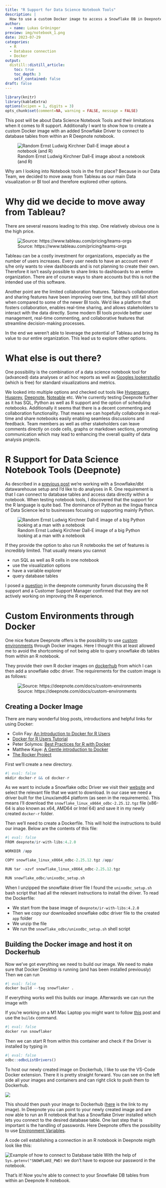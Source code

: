 ```yaml
---
title: "R Support for Data Science Notebook Tools"
description: |
  How to use a custom Docker image to access a Snowflake DB in Deepnote. 
author:
  - name: Lukas Gröninger
preview: img/notebook_1.png
date: 2023-07-29
categories:
  - R
  - Database connection
  - Docker
output:
  distill::distill_article:
    toc: true
    toc_depth: 3
    self_contained: false
draft: false
---
```




```r
library(knitr)
library(kableExtra)
options(scipen = 1, digits = 3)
opts_chunk$set(comment=NA, warning = FALSE, message = FALSE)

```


This post will be about Data Science Notebook Tools and their limitations when it comes
to R support. Additionally I want to show how to create a custom Docker image with an
added Snowflake Driver to connect to database tables from within an R Deepnote notebook.

![Random Ernst Ludwig Kirchner Dall-E image about a notebook (and R)](img/notebook_R_2.png)

Why am I looking into Notebook tools in the first place? Because in our Data Team, 
we decided to move away from Tableau as our main 
Data visualization or BI tool and therefore explored other options. 


# Why did we decide to move away from Tableau?

There are several reasons leading to this step. One relatively obvious one is the high
price.

![Source: https://www.tableau.com/pricing/teams-orgs](img/tableau_pricing.png)

Tableau can be a costly investment for organizations, especially as the number of users increases.
Every user needs to have an account even if s/he only wants to view dashboards and is
not planning to create their own. Therefore it isn't easily possible to share 
links to dashboards to an entire organization. There are of course ways to share
accounts but this is not the intended use of this software.

Another point are the limited collaboration features.
Tableau's collaboration and sharing features have been improving over time, 
but they still fall short when compared to some of the newer BI tools. We'd like a 
platform that fosters collaboration, enables real-time sharing, and allows stakeholders to interact with the data directly.
Some modern BI tools provide better user management, real-time commenting, and collaborative features 
that streamline decision-making processes.

In the end we weren't able to leverage the potential of Tableau and bring its 
value to our entire organization.
This lead us to explore other options. 

# What else is out there?

One possibility is the combination of
a data science notebook tool for (advanced) data analyses or ad hoc reports as well 
as [Googles lookerstudio](https://lookerstudio.google.com) (which is free)
for standard visualizations and metrics.

We looked into multiple options and checked out tools like [Hyperquery](https://www.hyperquery.ai/), 
[Husprey](https://www.husprey.com/),
[Deepnote](https://deepnote.com/), [Noteable](https://noteable.io/) etc.
We're currently testing Deepnote further as it has SQL, Python as well as R
support and the option of scheduling notebooks. Additionally it seems that there is a decent
commenting and collaboration functionality. That means we can 
hopefully collaborate in real-time and share notebooks easily enabling seamless discussions and feedback. 
Team members as well as other stakeholders can leave comments directly on code cells, graphs 
or markdown sections, promoting communication which may lead to enhancing the overall quality of data analysis projects.

# R Support for Data Science Notebook Tools (Deepnote)

As described in a [previous post](https://lukas-r.blog/posts/2023-03-05-finally-solving-the-mac-m1-odbc-issue/)
we're working with a Snowflake/dbt datawarehouse setup and I'd like to do analyses in R. 
One requirement is that I can connect to database tables and access data directly within a notebook.
When testing notebook tools, I discovered that the support for the R language is
quite bad. The dominance of Python as the lingua franca of Data Science led to businesses focusing
on supporting mainly Python.

![Random Ernst Ludwig Kirchner Dall-E image of a big Python looking at a man with a notebook](img/notebook_python_3.png)

If they provide the option to also run R notebooks the set of features is incredibly limited. 
That usually means you cannot 

- run SQL as well as R cells in one notebook
- use the visualization options
- have a variable explorer
- query database tables

I posed a [question](https://community.deepnote.com/c/ask-anything/r-support-to-query-database-tables) 
in the deepnote community forum discussing the R support and a Customer Support Manager
confirmed that they are not actively working on improving the R experience.

# Custom Environments through Docker

One nice feature Deepnote offers is the possibility to use [custom environments](https://deepnote.com/docs/custom-environments) 
through Docker images. Here I thought this at least allowed me to avoid the shortcoming
of not being able to query snowflake db tables from within an R notebook.

They provide their own R docker images on [dockerhub](https://hub.docker.com/r/deepnote/ir-with-libs)
from which I can then add a snowflake odbc driver.
The requirements for the custom image is as follows:

![Source: https://deepnote.com/docs/custom-environments](img/docker_requirements.png)

## Creating a Docker Image

There are many wonderful blog posts, introductions and helpful links for using Docker:

- Colin Fay: [An Introduction to Docker for R Users](https://colinfay.me/docker-r-reproducibility/)
- [Docker for R Users Tutorial](https://www.youtube.com/watch?v=oehhZ98o6Zk)
- Peter Solymos: [Best Practices for R with Docker](https://hosting.analythium.io/best-practices-for-r-with-docker/)
- Matthew Kaye: [A Gentle introduction to Docker](https://matthewrkaye.com/posts/series/doing-data-science/2023-06-03-docker/docker.html)
- [The Rocker Project](https://rocker-project.org/)

First we'll create a new directory.

```r
#| eval: false
mkdir docker-r && cd docker-r
```

As we want to include a Snowflake odbc Driver we visit their [website](https://developers.snowflake.com/odbc/)
and select the relevant file that we want to download. In our case we need a driver built for the
Linux/amd64 platform (as seen in the requirements).
This means I'll download the `snowflake_linux_x8664_odbc-2.25.12.tgz` file (x86-64 is also known as x64, AMD64 or Intel 64) and save it
in my newly created `docker-r` folder. 

Then we'll need to create a Dockerfile. 
This will hold the instructions to build our image.
Below are the contents of this file:

```r
#| eval: false
FROM deepnote/ir-with-libs:4.2.0

WORKDIR /app

COPY snowflake_linux_x8664_odbc-2.25.12.tgz /app/

RUN tar -xzvf snowflake_linux_x8664_odbc-2.25.12.tgz 

RUN snowflake_odbc/unixodbc_setup.sh
```

When I unzipped the snowflake driver file I found the `unixodbc_setup.sh` 
bash script that had all the relevant instructions to install the driver.
To read the Dockerfile:

- We start from the base image of `deepnote/ir-with-libs:4.2.0`
- Then we copy our downloaded snowflake odbc driver file to the created `app` folder
- We unzip the file
- We run the `snowflake_odbc/unixodbc_setup.sh` shell script

## Building the Docker image and host it on Dockerhub

Now we've got everything we need to build our image. We need to make sure that
Docker Desktop is running (and has been installed previously)
Then we can run 

```r
#| eval: false
docker build --tag snowflaker .
```

If everything works well this builds our image. Afterwards we can run the image with 

<aside> If you're working on a M1 Mac Laptop you might want to follow [this](https://blog.jaimyn.dev/how-to-build-multi-architecture-docker-images-on-an-m1-mac/) 
post and use the `buildx` command. </aside>


```r
#| eval: false
docker run snowflaker
```

Then we can start R from within this container and check if the Driver is installed by typing in

```r
#| eval: false
odbc::odbcListDrivers()
```

To host our newly created image on Dockerhub, I like to use the VS-Code Docker extension.
There it is pretty straight forward. You can see on the left side all your
images and containers and can right click to push them to Dockerhub.

![](img/docker_r.jpeg)

This should then push your image to Dockerhub ([here](https://hub.docker.com/repository/docker/groeninger/snowflaker/general) 
is the link to my image). In Deepnote you can point to your newly created
image and are now able to run an R notebook that has a Snowflake Driver installed which
lets you connect to the desired database table. 
One last step that is important is the handling of passwords. 
Here Deepnote offers the possibility to use [Environment Variables](https://deepnote.com/docs/environment-variables).

A code cell establishing a connection in an R notebook in Deepnote migth look like this:

![Example of how to connect to Database table](img/deepnote_con.png)
With the help of `Sys.getenv("SNOWFLAKE_PWD)` we don't have to expose our password
in the notebook.

That's it! Now you're able to connect to your Snowflake DB tables from within an Deepnote
R notebook. 









